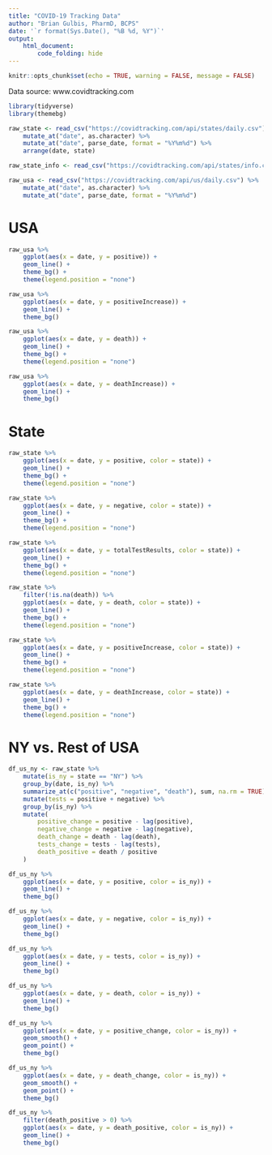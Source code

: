 ```yaml
---
title: "COVID-19 Tracking Data"
author: "Brian Gulbis, PharmD, BCPS"
date: '`r format(Sys.Date(), "%B %d, %Y")`'
output: 
    html_document:
        code_folding: hide
---
```


```r
knitr::opts_chunk$set(echo = TRUE, warning = FALSE, message = FALSE)
```

Data source: www.covidtracking.com

```r
library(tidyverse)
library(themebg)

raw_state <- read_csv("https://covidtracking.com/api/states/daily.csv") %>%
    mutate_at("date", as.character) %>%
    mutate_at("date", parse_date, format = "%Y%m%d") %>%
    arrange(date, state)

raw_state_info <- read_csv("https://covidtracking.com/api/states/info.csv")

raw_usa <- read_csv("https://covidtracking.com/api/us/daily.csv") %>%
    mutate_at("date", as.character) %>%
    mutate_at("date", parse_date, format = "%Y%m%d") 

```

# USA

```r
raw_usa %>%
    ggplot(aes(x = date, y = positive)) +
    geom_line() +
    theme_bg() +
    theme(legend.position = "none")
```

```r
raw_usa %>%
    ggplot(aes(x = date, y = positiveIncrease)) +
    geom_line() +
    theme_bg()
```

```r
raw_usa %>%
    ggplot(aes(x = date, y = death)) +
    geom_line() +
    theme_bg() +
    theme(legend.position = "none")
```

```r
raw_usa %>%
    ggplot(aes(x = date, y = deathIncrease)) +
    geom_line() +
    theme_bg()
```

# State

```r
raw_state %>%
    ggplot(aes(x = date, y = positive, color = state)) +
    geom_line() +
    theme_bg() +
    theme(legend.position = "none")
```

```r
raw_state %>%
    ggplot(aes(x = date, y = negative, color = state)) +
    geom_line() +
    theme_bg() +
    theme(legend.position = "none")
```

```r
raw_state %>%
    ggplot(aes(x = date, y = totalTestResults, color = state)) +
    geom_line() +
    theme_bg() +
    theme(legend.position = "none")
```

```r
raw_state %>%
    filter(!is.na(death)) %>%
    ggplot(aes(x = date, y = death, color = state)) +
    geom_line() +
    theme_bg() +
    theme(legend.position = "none")
```

```r
raw_state %>%
    ggplot(aes(x = date, y = positiveIncrease, color = state)) +
    geom_line() +
    theme_bg() +
    theme(legend.position = "none")
```

```r
raw_state %>%
    ggplot(aes(x = date, y = deathIncrease, color = state)) +
    geom_line() +
    theme_bg() +
    theme(legend.position = "none")
```

# NY vs. Rest of USA

```r
df_us_ny <- raw_state %>%
    mutate(is_ny = state == "NY") %>%
    group_by(date, is_ny) %>%
    summarize_at(c("positive", "negative", "death"), sum, na.rm = TRUE) %>%
    mutate(tests = positive + negative) %>%
    group_by(is_ny) %>%
    mutate(
        positive_change = positive - lag(positive),
        negative_change = negative - lag(negative),
        death_change = death - lag(death),
        tests_change = tests - lag(tests),
        death_positive = death / positive
    )
```

```r
df_us_ny %>%
    ggplot(aes(x = date, y = positive, color = is_ny)) +
    geom_line() +
    theme_bg()
```

```r
df_us_ny %>%
    ggplot(aes(x = date, y = negative, color = is_ny)) +
    geom_line() +
    theme_bg()
```

```r
df_us_ny %>%
    ggplot(aes(x = date, y = tests, color = is_ny)) +
    geom_line() +
    theme_bg()
```

```r
df_us_ny %>%
    ggplot(aes(x = date, y = death, color = is_ny)) +
    geom_line() +
    theme_bg()
```

```r
df_us_ny %>%
    ggplot(aes(x = date, y = positive_change, color = is_ny)) +
    geom_smooth() +
    geom_point() +
    theme_bg()
```

```r
df_us_ny %>%
    ggplot(aes(x = date, y = death_change, color = is_ny)) +
    geom_smooth() +
    geom_point() +
    theme_bg()
```

```r
df_us_ny %>%
    filter(death_positive > 0) %>%
    ggplot(aes(x = date, y = death_positive, color = is_ny)) +
    geom_line() +
    theme_bg()
```


